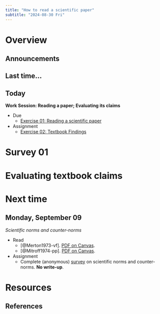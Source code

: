 ```yaml
---
title: "How to read a scientific paper"
subtitle: "2024-08-30 Fri"
---
```


# Overview

## Announcements

## Last time...

## Today

**Work Session: Reading a paper; Evaluating its claims**

- [Due]{.orange_due}
    - [Exercise 01: Reading a scientific paper](../exercises/ex01-read-a-scientific-paper.qmd)
- [Assignment]{.green_assigned}
    - [Exercise 02: Textbook Findings](../exercises/ex02-textbook-findings.qmd)
    
# Survey 01

# Evaluating textbook claims

# Next time

## Monday, September 09

*Scientific norms and counter-norms*

- Read
    - [@Merton1973-vf]. [PDF on Canvas](https://psu.instructure.com/courses/2350148/files/folder/readings?preview=165170713).
    - [@Mitroff1974-pp]. [PDF on Canvas](https://psu.instructure.com/courses/2350148/files/folder/readings?preview=165170712).
- [Assignment]{.green_assigned}
    - Complete (anonymous) [survey](https://forms.gle/reRw9sYUzsYHUsqz9) on scientific norms and counter-norms. **No write-up**.

# Resources

## References
